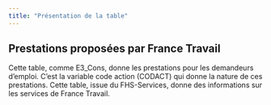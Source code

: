 ```yaml
---
title: "Présentation de la table"
---
```


## Prestations proposées par France Travail

Cette table, comme E3_Cons, donne les prestations pour les demandeurs d'emploi. C'est la variable code action (CODACT) qui donne la nature de ces prestations. Cette table, issue du FHS-Services, donne des informations sur les services de France Travail.

